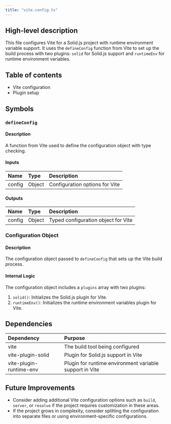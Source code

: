 ```yaml
---
title: "vite.config.ts"
---
```


## High-level description
This file configures Vite for a Solid.js project with runtime environment variable support. It uses the `defineConfig` function from Vite to set up the build process with two plugins: `solid` for Solid.js support and `runtimeEnv` for runtime environment variables.

## Table of contents
- Vite configuration
- Plugin setup

## Symbols

### `defineConfig`
#### Description
A function from Vite used to define the configuration object with type checking.

#### Inputs
| Name | Type | Description |
|:-----|:-----|:------------|
| config | Object | Configuration options for Vite |

#### Outputs
| Name | Type | Description |
|:-----|:-----|:------------|
| config | Object | Typed configuration object for Vite |

### Configuration Object
#### Description
The configuration object passed to `defineConfig` that sets up the Vite build process.

#### Internal Logic
The configuration object includes a `plugins` array with two plugins:
1. `solid()`: Initializes the Solid.js plugin for Vite.
2. `runtimeEnv()`: Initializes the runtime environment variables plugin for Vite.

## Dependencies
| Dependency | Purpose |
|:-----------|:--------|
| vite | The build tool being configured |
| vite-plugin-solid | Plugin for Solid.js support in Vite |
| vite-plugin-runtime-env | Plugin for runtime environment variable support in Vite |

## Future Improvements
- Consider adding additional Vite configuration options such as `build`, `server`, or `resolve` if the project requires customization in these areas.
- If the project grows in complexity, consider splitting the configuration into separate files or using environment-specific configurations.